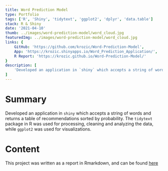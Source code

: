 ```yaml
---
title: Word Prediction Model
type: Portfolio
tags: ['R', 'Shiny', 'tidytext', 'ggplot2', 'dplyr', 'data.table']
stack: R & Shiny
date: '2021-04-10'
thumb: ../images/word-prediction-model/word_cloud.jpg
featuredImg: ../images/word-prediction-model/word_cloud.jpg
links: {
	GitHub: 'https://github.com/krozic/Word-Prediction-Model',
	App: 'https://krozic.shinyapps.io/Word_Prediction_Application/',
	R Report: 'https://krozic.github.io/Word-Prediction-Model/'
}
description: [
	'Developed an application in `shiny` which accepts a string of words and returns a table of recommendations sorted by probability. The `tidytext` package in R was used for processing, cleaning and analyzing the data, while `ggplot2` was used for visualizations.'
]
---
```


# Summary

Developed an application in `shiny` which accepts a string of words and returns a table of recommendations sorted by probability. The `tidytext` package in R was used for processing, cleaning and analyzing the data, while `ggplot2` was used for visualizations.

# Content

This project was written as a report in Rmarkdown, and can be found [here](https://krozic.github.io/Word-Prediction-Model/)
